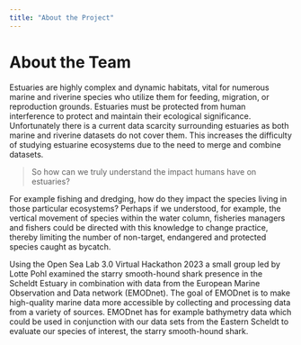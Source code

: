 ---
title: "About the Project"
---

# About the Team

Estuaries are highly complex and dynamic habitats, vital for numerous marine and riverine species who utilize them for feeding, migration, or reproduction grounds. Estuaries must be protected from human interference to protect and maintain their ecological significance. Unfortunately there is a current data scarcity surrounding estuaries as both marine and riverine datasets do not cover them. This increases the difficulty of studying estuarine ecosystems due to the need to merge and combine datasets.
 	
> So how can we truly understand the impact humans have on estuaries? 

For example fishing and dredging, how do they impact the species living in those particular ecosystems?  Perhaps if we understood, for example, the vertical movement of species within the water column, fisheries managers and fishers could be directed with this knowledge to change practice, thereby limiting the number of non-target, endangered and protected species caught as bycatch. 

Using the Open Sea Lab 3.0 Virtual Hackathon 2023 a small group led by Lotte Pohl examined the starry smooth-hound shark presence in the Scheldt Estuary in combination with data from the European Marine Observation and Data network (EMODnet).  The goal of EMODnet is to make high-quality marine data more accessible by collecting and processing data from a variety of sources. EMODnet has for example bathymetry data which could be used in conjunction with our data sets from the Eastern Scheldt to evaluate our species of interest, the starry smooth-hound shark. 
